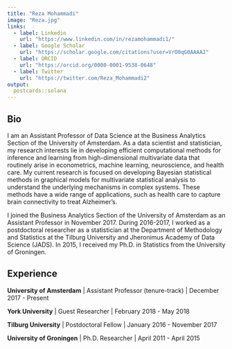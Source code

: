 ```yaml
---
title: "Reza Mohammadi"
image: "Reza.jpg"
links:
  - label: Linkedin
    url: "https://www.linkedin.com/in/rezamohammadi1/"
  - label: Google Scholar
    url: "https://scholar.google.com/citations?user=VrO0qG0AAAAJ"
  - label: ORCID
    url: "https://orcid.org/0000-0001-9538-0648"
  - label: Twitter
    url: "https://twitter.com/Reza_Mohammadi2"
output:
  postcards::solana
---
```

 
## Bio

I am an Assistant Professor of Data Science at the Business Analytics Section of the University of Amsterdam. As a data scientist and statistician, my research interests lie in developing efficient computational methods for inference and learning from high-dimensional multivariate data that routinely arise in econometrics, machine learning, neuroscience, and health care. My current research is focused on developing Bayesian statistical methods in graphical models for multivariate statistical analysis to understand the underlying mechanisms in complex systems. These methods have a wide range of applications, such as health care to capture brain connectivity to treat Alzheimer's.

I joined the Business Analytics Section of the University of Amsterdam as an Assistant Professor in November 2017. During 2016-2017, I worked as a postdoctoral researcher as a statistician at the Department of Methodology and Statistics at the Tilburg University and Jheronimus Academy of Data Science (JADS). In 2015, I received my Ph.D. in Statistics from the University of Groningen.

## Experience

**University of Amsterdam** | Assistant Professor (tenure-track) | December 2017 - Present

**York University** | Guest Researcher | February 2018 - May 2018

**Tilburg University** | Postdoctoral Fellow | January 2016 - November 2017

**University of Groningen** | Ph.D. Researcher | April 2011 - April 2015


